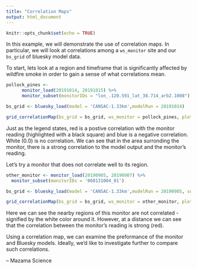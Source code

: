 ```yaml
---
title: "Correlation Maps"
output: html_document
---
```


```r
knitr::opts_chunk$set(echo = TRUE)
```

In this example, we will demonstrate the use of correlation maps. In particular, 
we will look at correlations among a `ws_monitor` site and our `bs_grid` of bluesky 
model data. 

To start, lets look at a region and timeframe that is significantly affected by 
wildfire smoke in order to gain a sense of what correlations mean.
```r
pollock_pines <-
      monitor_load(20191014, 20191015) %>%
      monitor_subset(monitorIDs = "lon_.120.591_lat_38.714_arb2.1008")

bs_grid <- bluesky_load(model = 'CANSAC-1.33km',modelRun = 20191014)

grid_correlationMap(bs_grid = bs_grid, ws_monitor = pollock_pines, plotter = 'gg')
```
Just as the legend states, red is a postive correlation with the monitor reading 
(highlighted with a black square) and blue is a negative correlation. White (0.0) 
is no correlation. We can see that in the area surronding the monitor, there is a 
strong correlation to the model output and the monitor's reading.

Let's try a monitor that does not correlate well to its region. 
```r
other_monitor <- monitor_load(20190905, 20190907) %>%
  monitor_subset(monitorIDs = '060131004_01')

bs_grid <- bluesky_load(model = 'CANSAC-1.33km',modelRun = 20190905, subDir = 'forecast')

grid_correlationMap(bs_grid = bs_grid, ws_monitor = other_monitor, plotter = 'gg')
```
Here we can see the nearby regions of this monitor are not correlated - signified 
by the white color around it. However, at a distance we can see that the correlation 
between the monitor's reading is strong (red). 

Using a correlation map, we can examine the preformance of the monitor and Bluesky models. 
Ideally, we'd like to investigate further to compare such correlations. 


-- Mazama Science


